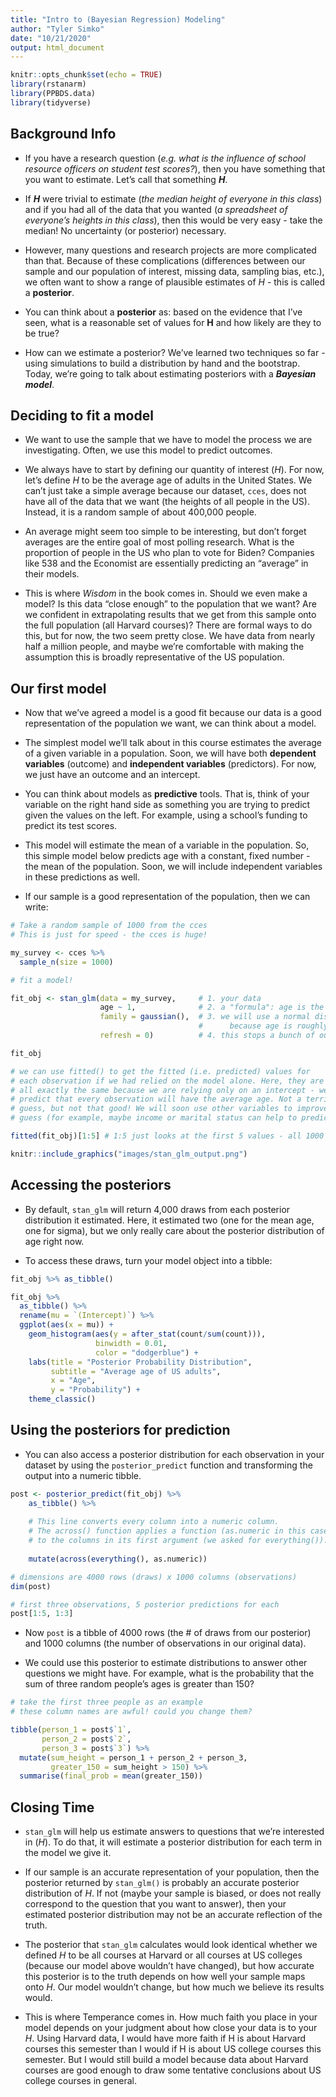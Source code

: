 ```yaml
---
title: "Intro to (Bayesian Regression) Modeling"
author: "Tyler Simko"
date: "10/21/2020"
output: html_document
---
```


```r
knitr::opts_chunk$set(echo = TRUE)
library(rstanarm)
library(PPBDS.data)
library(tidyverse)
```

## Background Info

- If you have a research question (*e.g. what is the influence of school resource officers on student test scores?*), then you have something that you want to estimate. Let's call that something ***H***. 

- If ***H*** were trivial to estimate (*the median height of everyone in this class*) and if you had all of the data that you wanted (*a spreadsheet of everyone's heights in this class*), then this would be very easy - take the median! No uncertainty (or posterior) necessary.

- However, many questions and research projects are more complicated than that. Because of these complications (differences between our sample and our population of interest, missing data, sampling bias, etc.), we often want to show a range of plausible estimates of *H* - this is called a **posterior**.

- You can think about a **posterior** as: based on the evidence that I've seen, what is a reasonable set of values for **H** and how likely are they to be true?

- How can we estimate a posterior? We've learned two techniques so far - using simulations to build a distribution by hand and the bootstrap. Today, we're going to talk about estimating posteriors with a ***Bayesian model***.

## Deciding to fit a model

- We want to use the sample that we have to model the process we are investigating. Often, we use this model to predict outcomes.

- We always have to start by defining our quantity of interest (*H*). For now, let's define *H* to be the average age of adults in the United States. We can't just take a simple average because our dataset, `cces`, does not have all of the data that we want (the heights of all people in the US). Instead, it is a random sample of about 400,000 people.

- An average might seem too simple to be interesting, but don't forget averages are the entire goal of most polling research. What is the proportion of people in the US who plan to vote for Biden? Companies like 538 and the Economist are essentially predicting an "average" in their models.

- This is where *Wisdom* in the book comes in. Should we even make a model? Is this data "close enough" to the population that we want? Are we confident in extrapolating results that we get from this sample onto the full population (all Harvard courses)? There are formal ways to do this, but for now, the two seem pretty close. We have data from nearly half a million people, and maybe we're comfortable with making the assumption this is broadly representative of the US population.

## Our first model

- Now that we've agreed a model is a good fit because our data is a good representation of the population we want, we can think about a model.

- The simplest model we'll talk about in this course estimates the average of a given variable in a population. Soon, we will have both **dependent variables** (outcome) and **independent variables** (predictors). For now, we just have an outcome and an intercept. 

- You can think about models as **predictive** tools. That is, think of your variable on the right hand side as something you are trying to predict given the values on the left. For example, using a school's funding to predict its test scores. 

- This model will estimate the mean of a variable in the population. So, this simple model below predicts age with a constant, fixed number - the mean of the population. Soon, we will include independent variables in these predictions as well. 
- If our sample is a good representation of the population, then we can write:

```r
# Take a random sample of 1000 from the cces
# This is just for speed - the cces is huge!

my_survey <- cces %>% 
  sample_n(size = 1000)

# fit a model!

fit_obj <- stan_glm(data = my_survey,     # 1. your data
                    age ~ 1,              # 2. a "formula": age is the outcome, ~ 1 means no predictors
                    family = gaussian(),  # 3. we will use a normal distrbution for this model. why? 
                                          #      because age is roughly normally distributed.
                    refresh = 0)          # 4. this stops a bunch of output from being printed  

fit_obj

# we can use fitted() to get the fitted (i.e. predicted) values for
# each observation if we had relied on the model alone. Here, they are 
# all exactly the same because we are relying only on an intercept - we 
# predict that every observation will have the average age. Not a terrible
# guess, but not that good! We will soon use other variables to improve this
# guess (for example, maybe income or marital status can help to predict age).

fitted(fit_obj)[1:5] # 1:5 just looks at the first 5 values - all 1000 entries are the same!
```

```r
knitr::include_graphics("images/stan_glm_output.png")
```

## Accessing the posteriors

- By default, `stan_glm` will return 4,000 draws from each posterior distribution it estimated. Here, it estimated two (one for the mean age, one for sigma), but we only really care about the posterior distribution of age right now.

- To access these draws, turn your model object into a tibble:

```r
fit_obj %>% as_tibble()

fit_obj %>% 
  as_tibble() %>% 
  rename(mu = `(Intercept)`) %>% 
  ggplot(aes(x = mu)) +
    geom_histogram(aes(y = after_stat(count/sum(count))), 
                   binwidth = 0.01, 
                   color = "dodgerblue") +
    labs(title = "Posterior Probability Distribution",
         subtitle = "Average age of US adults",
         x = "Age",
         y = "Probability") +
    theme_classic()
```

## Using the posteriors for prediction

- You can also access a posterior distribution for each observation in your dataset by using the `posterior_predict` function and transforming the output into a numeric tibble.

```r
post <- posterior_predict(fit_obj) %>%
    as_tibble() %>%
  
    # This line converts every column into a numeric column.
    # The across() function applies a function (as.numeric in this case)
    # to the columns in its first argument (we asked for everything()).
  
    mutate(across(everything(), as.numeric)) 

# dimensions are 4000 rows (draws) x 1000 columns (observations)
dim(post)

# first three observations, 5 posterior predictions for each
post[1:5, 1:3]
```

- Now `post` is a tibble of 4000 rows (the # of draws from our posterior) and 1000 columns (the number of observations in our original data).

- We could use this posterior to estimate distributions to answer other questions we might have. For example, what is the probability that the sum of three random people's ages is greater than 150?

```r
# take the first three people as an example
# these column names are awful! could you change them?

tibble(person_1 = post$`1`,
       person_2 = post$`2`,
       person_3 = post$`3`) %>%
  mutate(sum_height = person_1 + person_2 + person_3,
         greater_150 = sum_height > 150) %>%
  summarise(final_prob = mean(greater_150))
```

## Closing Time

- `stan_glm` will help us estimate answers to questions that we're interested in (*H*). To do that, it will estimate a posterior distribution for each term in the model we give it.

- If our sample is an accurate representation of your population, then the posterior returned by `stan_glm()` is probably an accurate posterior distribution of *H*. If not (maybe your sample is biased, or does not really correspond to the question that you want to answer), then your estimated posterior distribution may not be an accurate reflection of the truth.

- The posterior that `stan_glm` calculates would look identical whether we defined *H* to be all courses at Harvard or all courses at US colleges (because our model above wouldn't have changed), but how accurate this posterior is to the truth depends on how well your sample maps onto *H*. Our model wouldn't change, but how much we believe its results would.

- This is where Temperance comes in. How much faith you place in your model depends on your judgment about how close your data is to your *H*. Using Harvard data, I would have more faith if H is about Harvard courses this semester than I would if H is about US college courses this semester. But I would still build a model because data about Harvard courses are good enough to draw some tentative conclusions about US college courses in general.

